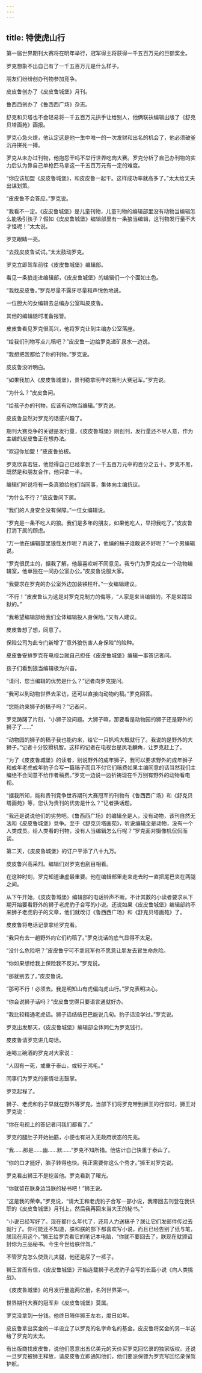 ```yaml
---
---
---
```

title: 特使虎山行
---




第一届世界期刊大赛将在明年举行，冠军得主将获得一千五百万元的巨额奖金。

罗克想象不出自己有了一千五百万元是什么样子。

朋友们纷纷创办刊物参加竞争。

皮皮鲁创办了《皮皮鲁城堡》月刊。

鲁西西创办了《鲁西西广场》杂志。

舒克和贝塔也不会轻易将一千五百万元拱手让给别人，他俩联袂编辑出版了《舒克贝塔画苑》画报。

罗克心急火燎，他认定这是他一生中唯一的一次发财和出名的机会了，他必须破釜沉舟拼死一搏。

罗克从未办过刊物，他抱怨干吗不举行世界吃肉大赛。罗克分析了自己办刊物的实力后认为靠自己单枪匹马拿这一千五百万元有一定的难度。

“你应该加盟《皮皮鲁城堡》，和皮皮鲁一起干。这样成功率就高多了。”太太给丈夫出谋划策。

“皮皮鲁不会答应。”罗克说。

“我看不一定。《皮皮鲁城堡》是儿童刊物，儿童刊物的编辑部里没有动物当编辑怎么能吸引孩子？假如《皮皮鲁城堡》编辑部里有一条狼当编辑，这刊物发行量不大才怪呢！”太太说。

罗克眼睛一亮。

“去找皮皮鲁试试。”太太鼓动罗克。

罗克立即驾车前往《皮皮鲁城堡》编辑部。

看见一条狼走进编辑部，《皮皮鲁城堡》的编辑们一个个面如土色。

“我找皮皮鲁。”罗克尽量不露牙尽量和声悦色地说。

一位胆大的女编辑去总编办公室叫皮皮鲁。

其他的编辑随时准备报警。

皮皮鲁看见罗克很高兴，他将罗克让到主编办公室落座。

“给我们刊物写点儿稿吧？”皮皮鲁一边给罗克递矿泉水一边说。

“我想把我都给了你的刊物。”罗克说。

皮皮鲁没听明白。

“如果我加入《皮皮鲁城堡》，贵刊稳拿明年的期刊大赛冠军。”罗克说。

“为什么？”皮皮鲁问。

“给孩子办的刊物，应该有动物当编辑。”罗克说。

皮皮鲁显然对罗克的话感兴趣了。

期刊大赛竞争的关键是发行量，《皮皮鲁城堡》刚创刊，发行量还不尽人意，作为主编的皮皮鲁正在想办法。

“欢迎你加盟！”皮皮鲁拍板。

罗克欣喜若狂，他觉得自己已经拿到了一千五百万元中的百分之五十。罗克不黑，既然是和朋友合作，他只拿一半。

编辑们听说将有一条真狼给他们当同事，集体向主编抗议。

“为什么不行？”皮皮鲁问下属。

“我们的人身安全没有保障。”一位女编辑说。

“罗克是一条不吃人的狼。我们是多年的朋友，如果他吃人，早把我吃了。”皮皮鲁打消下属的顾虑。

“万一他在编辑部里狼性发作呢？再说了，他编的稿子谁敢说不好呢？”一个男编辑说。

“罗克很民主的，据我了解，他最喜欢听不同意见。我专门为罗克成立一个动物编辑室，他单独在一间办公室办公。”皮皮鲁说服大家。

“我要求在罗克的办公室外边加装铁栏杆。”一女编辑建议。

“不行！”皮皮鲁认为这是对罗克克制力的侮辱，“人家是来当编辑的，不是来蹲监狱的。”

“我希望编辑部给我们全体编辑投人身保险。”又有人建议。

皮皮鲁想了想，同意了。

保险公司为此专门新增了“意外狼伤害人身保险”的险种。

皮皮鲁安排罗克在电视台就自己担任《皮皮鲁城堡》编辑一事答记者问。

孩子们看到狼当编辑极为兴奋。

“请问，您当编辑的优势是什么？”记者向罗克提问。

“我可以到动物世界去采访，还可以直接向动物约稿。”罗克回答。

“您能约来狮子的稿子吗？”记者问。

罗克踌躇了片刻，“小狮子没问题。大狮子嘛，那要看是动物园的狮子还是野外的狮子了……”

“动物园的狮子的稿子我也能约来，给它一只扒鸡大概就行了。我说的是野外的大狮子。”记者十分狡猾机智。这样的记者在电视台是凤毛麟角，让罗克赶上了。

“为了《皮皮鲁城堡》的读者，别说野外的成年狮子，我可以要求野外的成年狮子和成年老虎成年豹子合写一篇稿子而且不付它们稿费如果主编同意的话当然我们主编绝不会同意不给作者稿费。”罗克一边说一边祈祷现在千万别有野外的动物看电视。

“据我所知，能和贵刊竞争世界期刊大赛冠军的刊物有《鲁西西广场》和《舒克贝塔画苑》等，您认为贵刊的优势是什么？”记者换话题。

“我还是说说他们的劣势吧。《鲁西西广场》的编辑全是人，没有动物，该刊自然无法和《皮皮鲁城堡》竞争。至于《舒克贝塔画苑》，听说编辑全是动物，没有一个人类成员。给人类看的刊物，没有人当编辑怎么行呢？”罗克面对摄像机侃侃而谈。

第二天，《皮皮鲁城堡》的订户平添了八十九万。

皮皮鲁兴高采烈。编辑们对罗克也刮目相看。

在这种时刻，罗克知道谦虚最重要。他在编辑部里走来走去时一直把尾巴夹在两腿之间。

从下午开始，《皮皮鲁城堡》编辑部的电话铃声不断。不计其数的小读者要求从下期开始要看野外的狮子老虎豹子合写的小说。还说如果《皮皮鲁城堡》编辑部约不来狮子老虎豹子的文章，他们就改订《鲁西西广场》和《舒克贝塔画苑》了。

皮皮鲁将电话记录拿给罗克看。

“我只有去一趟野外向它们约稿了。”罗克说话的底气显得不太足。

“没什么危险吧？”皮皮鲁宁可不拿冠军也不愿意让朋友去冒生命危险。

“你如果想给我上保险我不反对。”罗克说。

“那就别去了。”皮皮鲁说。

“那可不行！必须去。我是明知山有虎偏向虎山行。”罗克表明决心。

“你会说狮子话吗？”皮皮鲁觉得只要语言通就好办。

“我比较精通老虎话。狮子话结结巴巴能说几句。豹子话没学过。”罗克说。

罗克出发那天，《皮皮鲁城堡》编辑部全体同仁为罗克饯行。

皮皮鲁请罗克讲几句话。

连喝三碗酒的罗克对大家说：

“人固有一死，或重于泰山，或轻于鸿毛。”

同事们为罗克的豪情壮志鼓掌。

罗克起程了。

狮子、老虎和豹子早就在野外等罗克。当部下们将罗克带到狮王的行宫时，狮王对罗克说：

“你在电视上的答记者问我们都看了。”

罗克的腿肚子开始抽筋，小便也有进入无政府状态的先兆。

“我……那是……幽……默……”罗克不知所措。他估计自己快重于泰山了。

“你的口才挺好，脑子转得也快。我正需要你这么个秀才。”狮王对罗克说。

罗克看出狮王不是挖苦他。罗克看到了曙光。

“你就留在朕身边当朕的秘书吧！”狮王说。

“这是我的荣幸。”罗克说，“请大王和老虎豹子合写一部小说，我带回去刊登在我供职的《皮皮鲁城堡》月刊上，然后我再回来当大王的秘书。”

“小说已经写好了。现在都什么年代了，还用人力送稿子？朕让它们发邮件传过去就行了。你可能还不知道，朕和朕的部下都喜欢写小说，而且已经告别了纸与笔，朕现在用这个。”狮王给罗克看它的笔记本电脑，“你就不要回去了，朕现在就颁诏封你为三品秘书。今生今世给朕伴驾。”

不管罗克怎么使劲儿夹腿，他还是尿了一裤子。

狮王言而有信，《皮皮鲁城堡》开始连载狮子老虎豹子合写的长篇小说《向人类挑战》。

《皮皮鲁城堡》的月发行量逾两亿册，名列世界第一。

世界期刊大赛的冠军非《皮皮鲁城堡》莫属。

罗克没拿到一分钱。他终日陪伴狮王左右，度日如年。

皮皮鲁拿出奖金的一半设立了以罗克的名字命名的基金。皮皮鲁将奖金的另一半送给了罗克的太太。

有出版商找皮皮鲁，说他们愿意出五亿美元的天价买罗克回忆录的独家版权。还说一旦罗克被狮王释放，请皮皮鲁立即通知他们，他们要派保镖为罗克写回忆录保驾护航。